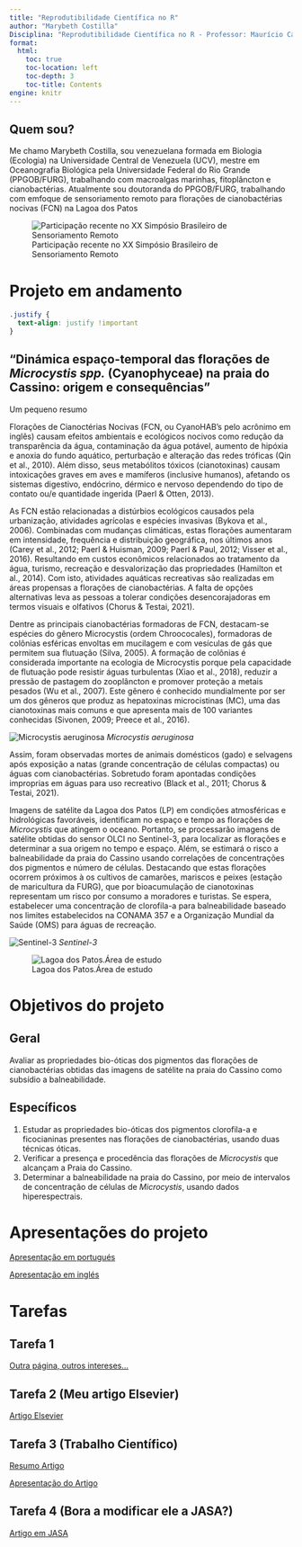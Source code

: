 ```yaml
---
title: "Reprodutibilidade Científica no R"
author: "Marybeth Costilla"
Disciplina: "Reprodutibilidade Científica no R - Professor: Maurício Camargo"
format: 
  html:
    toc: true
    toc-location: left
    toc-depth: 3
    toc-title: Contents
engine: knitr 
---
```


## **Quem sou?**

Me chamo Marybeth Costilla, sou venezuelana formada em Biologia (Ecologia) na Universidade Central de Venezuela (UCV), mestre em Oceanografia Biológica pela Universidade Federal do Rio Grande (PPGOB/FURG), trabalhando com macroalgas marinhas, fitoplâncton e cianobactérias. Atualmente sou doutoranda do PPGOB/FURG, trabalhando com emfoque de sensoriamento remoto para florações de cianobactérias nocivas (FCN) na Lagoa dos Patos

![Participação recente no XX Simpósio Brasileiro de Sensoriamento Remoto](Mary.jpg){fig-align="center"}

# **Projeto em andamento**

```css
.justify {
  text-align: justify !important
}
```

## "Dinámica espaço-temporal das florações de *Microcystis spp.* (Cyanophyceae) na praia do Cassino: origem e consequências"

Um pequeno resumo

::: justify

  Florações de Cianoctérias Nocivas (FCN, ou CyanoHAB’s pelo acrônimo em inglês) causam efeitos ambientais e ecológicos nocivos como redução da transparência da água, contaminação da água potável, aumento de hipóxia e anoxia do fundo aquático, perturbação e alteração das redes tróficas (Qin et al., 2010). Além disso, seus metabólitos tóxicos (cianotoxinas) causam intoxicações graves em aves e mamíferos (inclusive humanos), afetando os sistemas digestivo, endócrino, dérmico e nervoso dependendo do tipo de contato ou/e quantidade ingerida (Paerl & Otten, 2013).
  
  As FCN estão relacionadas a distúrbios ecológicos causados pela urbanização, atividades agrícolas e espécies invasivas (Bykova et al., 2006). Combinadas com mudanças climáticas, estas florações aumentaram em intensidade, frequência e distribuição geográfica, nos últimos anos (Carey et al., 2012; Paerl & Huisman, 2009; Paerl & Paul, 2012; Visser et al., 2016). Resultando em custos econômicos relacionados ao tratamento da água, turismo, recreação e desvalorização das propriedades (Hamilton et al., 2014). Com isto, atividades aquáticas recreativas são realizadas em áreas propensas a florações de cianobactérias. A falta de opções alternativas leva as pessoas a tolerar condições desencorajadoras em termos visuais e olfativos  (Chorus & Testai, 2021).
  
  Dentre as principais cianobactérias formadoras de FCN, destacam-se espécies do gênero Microcystis (ordem Chroococales), formadoras de colônias esféricas envoltas em mucilagem e com vesículas de gás que permitem sua flutuação (Silva, 2005). A formação de colônias é considerada importante na ecologia de Microcystis porque pela capacidade de flutuação pode resistir águas turbulentas (Xiao et al., 2018), reduzir a pressão de pastagem do zooplâncton e promover proteção a metais pesados (Wu et al., 2007). Este gênero é conhecido mundialmente por ser um dos gêneros que produz as hepatoxinas microcistinas (MC), uma das cianotoxinas mais comuns e que apresenta mais de 100 variantes conhecidas (Sivonen, 2009; Preece et al., 2016). 
  
::: aside
![Microcystis aeruginosa](Microcystis.jpg) *Microcystis aeruginosa*
:::
  
  Assim, foram observadas mortes de animais domésticos (gado) e selvagens após exposição a natas (grande concentração de células compactas) ou águas com cianobactérias. Sobretudo foram apontadas condições improprias em águas para uso recreativo (Black et al., 2011; Chorus & Testai, 2021).
 

  Imagens de satélite da Lagoa dos Patos (LP) em condições atmosféricas e hidrológicas favoráveis, identificam no espaço e tempo as florações de *Microcystis* que atingem o oceano. Portanto, se processarão imagens de satélite obtidas do sensor OLCI no Sentinel-3, para localizar as florações e determinar a sua origem no tempo e espaço. Além, se estimará o risco a balneabilidade da praia do Cassino usando correlações de concentrações dos pigmentos e número de células. Destacando que estas florações ocorrem próximos à os cultivos de camarões, mariscos e peixes (estação de maricultura da FURG), que por bioacumulação de cianotoxinas representam um risco por consumo a moradores e turistas. Se espera, estabelecer uma concentração de clorofila-a para balneabilidade baseado nos limites estabelecidos na CONAMA 357 e a Organização Mundial da Saúde (OMS) para águas de recreação.

::: aside
![Sentinel-3](olci.jfif) *Sentinel-3*
:::

![Lagoa dos Patos.Área de estudo](Lagoa_dos_Patos.jpg){fig-align="center"}


# Objetivos do projeto

## Geral

Avaliar as propriedades bio-óticas dos pigmentos das florações de cianobactérias obtidas das imagens de satélite na praia do Cassino como subsídio a balneabilidade.\

## Específicos

1.  Estudar as propriedades bio-óticas dos pigmentos clorofila-a e ficocianinas presentes nas florações de cianobactérias, usando duas técnicas óticas.
2.  Verificar a presença e procedência das florações de *Microcystis* que alcançam a Praia do Cassino.\
3.  Determinar a balneabilidade na praia do Cassino, por meio de intervalos de concentração de células de *Microcystis*, usando dados hiperespectrais.
:::

# Apresentações do projeto

[Apresentação em portugués](Apresentacao.html)

[Apresentação em inglés](Project.html)

# Tarefas

## Tarefa 1

[Outra página, outros intereses...](Tarefa.html)

## Tarefa 2 (Meu artigo Elsevier)

[Artigo Elsevier](meu_dir.qmd)

## Tarefa 3 (Trabalho Científico)

[Resumo Artigo](tarefa3.html)

[Apresentação do Artigo](apres_tar3.html)

## Tarefa 4 (Bora a modificar ele a JASA?)

[Artigo em JASA](tarefa4.qmd)

